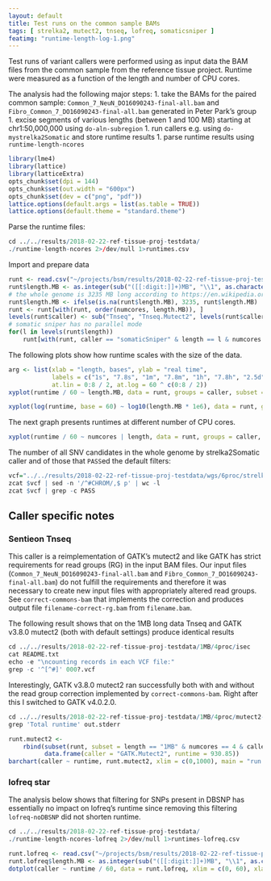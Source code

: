 ```yaml
---
layout: default
title: Test runs on the common sample BAMs
tags: [ strelka2, mutect2, tnseq, lofreq, somaticsniper ]
featimg: "runtime-length-log-1.png"
---
```


Test runs of variant callers were performed using as input data the BAM files from the common sample from the reference tissue project.  Runtime were measured as a function of the length and number of CPU cores.

The analysis had the following major steps:
1. take the BAMs for the paired common sample: `Common_7_NeuN_DO16090243-final-all.bam` and `Fibro_Common_7_DO16090243-final-all.bam` generated in Peter Park's group
1. excise segments of various lengths (between 1 and 100 MB) starting at chr1:50,000,000 using `do-aln-subregion` 
1. run callers e.g. using `do-mystrelka2Somatic` and store runtime results
1. parse runtime results using `runtime-length-ncores`

```r
library(lme4)
library(lattice)
library(latticeExtra)
opts_chunk$set(dpi = 144)
opts_chunk$set(out.width = "600px")
opts_chunk$set(dev = c("png", "pdf"))
lattice.options(default.args = list(as.table = TRUE))
lattice.options(default.theme = "standard.theme")
```

Parse the runtime files:

```r
cd ../../results/2018-02-22-ref-tissue-proj-testdata/
./runtime-length-ncores 2>/dev/null 1>runtimes.csv
```

Import and prepare data

```r
runt <- read.csv("~/projects/bsm/results/2018-02-22-ref-tissue-proj-testdata/runtimes.csv")
runt$length.MB <- as.integer(sub("([[:digit:]]+)MB", "\\1", as.character(runt$length)))
# the whole genome is 3235 MB long according to https://en.wikipedia.org/wiki/Human_genome
runt$length.MB <- ifelse(is.na(runt$length.MB), 3235, runt$length.MB)
runt <- runt[with(runt, order(numcores, length.MB)), ]
levels(runt$caller) <- sub("Tnseq", "Tnseq.Mutect2", levels(runt$caller))
# somatic sniper has no parallel mode
for(l in levels(runt$length))
    runt[with(runt, caller == "somaticSniper" & length == l & numcores != 1), "runtime"] <- subset(runt, caller == "somaticSniper" & length == l & numcores == 1, runtime, drop = TRUE)
```

The following plots show how runtime scales with the size of the data.

```r
arg <- list(xlab = "length, bases", ylab = "real time",
            labels = c("1s", "7.8s", "1m", "7.8m", "1h", "7.8h", "2.5d", "2.8w", "5m"),
            at.lin = 0:8 / 2, at.log = 60 ^ c(0:8 / 2))
xyplot(runtime / 60 ~ length.MB, data = runt, groups = caller, subset = numcores == 6 & length != "wgs", ylab = "runtime, min", xlab = "length, MB", grid = TRUE, type = "b", auto.key = list(lines = FALSE, points = TRUE), main = "Runtime at 6 cores", pch = 21, lty = 2)
```

```r
xyplot(log(runtime, base = 60) ~ log10(length.MB * 1e6), data = runt, groups = caller, subset = numcores == 6, scales = list(y = list(at = arg$at.lin, labels = arg$labels)), ylim = c(0.5, 3.5), grid = TRUE, ylab = "runtime (log scale)", xlab = "log length (base)", type = "b", auto.key = list(lines = FALSE, points = TRUE), main = "Runtime at 6 cores", pch = 21, lty = 2)
```

The next graph presents runtimes at different number of CPU cores.

```r
xyplot(runtime / 60 ~ numcores | length, data = runt, groups = caller, subset = length %in% c("1MB", "10MB"), ylab = "runtime, min", xlab = "number of cores", grid = TRUE, main = "Runtime and Multithreading", auto.key = TRUE, type = "b", pch = 21, lty = 2)
```

The number of all SNV candidates in the whole genome by strelka2Somatic caller and of those that `PASS`ed the default filters:

```r
vcf="../../results/2018-02-22-ref-tissue-proj-testdata/wgs/6proc/strelka2Somatic/results/variants/somatic.snvs.vcf.gz"
zcat $vcf | sed -n '/^#CHROM/,$ p' | wc -l
zcat $vcf | grep -c PASS
```

## Caller specific notes

### Sentieon Tnseq

This caller is a reimplementation of GATK's mutect2 and like GATK has strict requirements for read groups (RG) in the input BAM files.  Our input files (`Common_7_NeuN_DO16090243-final-all.bam` and `Fibro_Common_7_DO16090243-final-all.bam`) do not fulfill the requirements and therefore it was necessary to create new input files with appropriately altered read groups.  See `correct-commons-bam` that implements the correction and produces output file `filename-correct-rg.bam` from `filename.bam`.

The following result shows that on the 1MB long data Tnseq and GATK v3.8.0 mutect2 (both with default settings) produce identical results

```r
cd ../../results/2018-02-22-ref-tissue-proj-testdata/1MB/4proc/isec
cat README.txt
echo -e "\ncounting records in each VCF file:"
grep -c '^[^#]' 000?.vcf
```

Interestingly, GATK v3.8.0 mutect2 ran successfully both with and without the read group correction implemented by `correct-commons-bam`. Right after this I switched to GATK v4.0.2.0.

```r
cd ../../results/2018-02-22-ref-tissue-proj-testdata/1MB/4proc/mutect2-correct-rg
grep 'Total runtime' out.stderr
```

```r
runt.mutect2 <-
    rbind(subset(runt, subset = length == "1MB" & numcores == 4 & caller == "Tnseq.Mutect2", select = c("caller", "runtime")),
          data.frame(caller = "GATK.Mutect2", runtime = 930.85))
barchart(caller ~ runtime, runt.mutect2, xlim = c(0,1000), main = "run on 1Mb segment", xlab = "run time, s")
```

### lofreq star

The analysis below shows that filtering for SNPs present in DBSNP has essentially no impact on lofreq's runtime since removing this filtering `lofreq-noDBSNP` did not shorten runtime.

```r
cd ../../results/2018-02-22-ref-tissue-proj-testdata/
./runtime-length-ncores-lofreq 2>/dev/null 1>runtimes-lofreq.csv
```

```r
runt.lofreq <- read.csv("~/projects/bsm/results/2018-02-22-ref-tissue-proj-testdata/runtimes-lofreq.csv")
runt.lofreq$length.MB <- as.integer(sub("([[:digit:]]+)MB", "\\1", as.character(runt.lofreq$length)))
dotplot(caller ~ runtime / 60, data = runt.lofreq, xlim = c(0, 60), xlab = "runtime, min")
```
